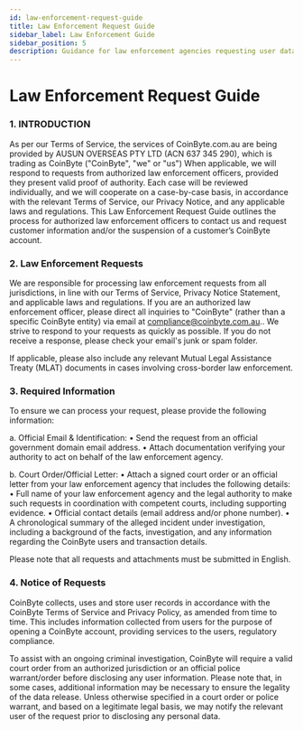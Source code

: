 ```yaml
---
id: law-enforcement-request-guide
title: Law Enforcement Request Guide
sidebar_label: Law Enforcement Guide
sidebar_position: 5
description: Guidance for law enforcement agencies requesting user data from CoinByte.
---
```



# Law Enforcement Request Guide

<!-- 原文内容从此插入。这里省略长篇正文 -->

### 1.	INTRODUCTION
As per our Terms of Service, the services of CoinByte.com.au are being provided by AUSUN OVERSEAS PTY LTD (ACN 637 345 290), which is trading as CoinByte ("CoinByte", "we" or "us") When applicable, we will respond to requests from authorized law enforcement officers, provided they present valid proof of authority. Each case will be reviewed individually, and we will cooperate on a case-by-case basis, in accordance with the relevant Terms of Service, our Privacy Notice, and any applicable laws and regulations. This Law Enforcement Request Guide outlines the process for authorized law enforcement officers to contact us and request customer information and/or the suspension of a customer’s CoinByte account.

### 2.	Law Enforcement Requests

We are responsible for processing law enforcement requests from all jurisdictions, in line with our Terms of Service, Privacy Notice Statement, and applicable laws and regulations.
If you are an authorized law enforcement officer, please direct all inquiries to "CoinByte" (rather than a specific CoinByte entity) via email at compliance@coinbyte.com.au.. We strive to respond to your requests as quickly as possible. If you do not receive a response, please check your email's junk or spam folder.

If applicable, please also include any relevant Mutual Legal Assistance Treaty (MLAT) documents in cases involving cross-border law enforcement.

### 3.	Required Information
To ensure we can process your request, please provide the following information:

a.	Official Email & Identification:
•	Send the request from an official government domain email address.
•	Attach documentation verifying your authority to act on behalf of the law enforcement agency.

b.	Court Order/Official Letter:
•	Attach a signed court order or an official letter from your law enforcement agency that includes the following details:
•	Full name of your law enforcement agency and the legal authority to make such requests in coordination with competent courts, including supporting evidence.
•	Official contact details (email address and/or phone number).
•	A chronological summary of the alleged incident under investigation, including a background of the facts, investigation, and any information regarding the CoinByte users and transaction details.  

Please note that all requests and attachments must be submitted in English.

### 4.	Notice of Requests

CoinByte collects, uses and store user records in accordance with the CoinByte Terms of Service and Privacy Policy, as amended from time to time. This includes information collected from users for the purpose of opening a CoinByte account, providing services to the users, regulatory compliance. 

To assist with an ongoing criminal investigation, CoinByte will require a valid court order from an authorized jurisdiction or an official police warrant/order before disclosing any user information. Please note that, in some cases, additional information may be necessary to ensure the legality of the data release. Unless otherwise specified in a court order or police warrant, and based on a legitimate legal basis, we may notify the relevant user of the request prior to disclosing any personal data.

<RelatedArticles category="legal" />
